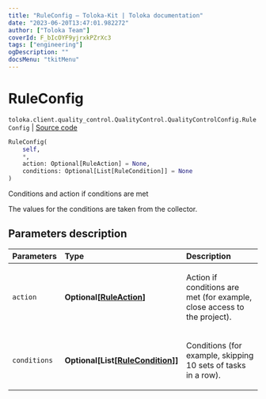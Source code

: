 ```yaml
---
title: "RuleConfig — Toloka-Kit | Toloka documentation"
date: "2023-06-20T13:47:01.982272"
author: ["Toloka Team"]
coverId: F_bIcOYF9yjrxkPZrXc3
tags: ["engineering"]
ogDescription: ""
docsMenu: "tkitMenu"
---
```


# RuleConfig

`toloka.client.quality_control.QualityControl.QualityControlConfig.RuleConfig` | [Source code](https://github.com/Toloka/toloka-kit/blob/v1.2.0/src/client/quality_control.py#L122)

```python
RuleConfig(
    self,
    *,
    action: Optional[RuleAction] = None,
    conditions: Optional[List[RuleCondition]] = None
)
```

Conditions and action if conditions are met

The values for the conditions are taken from the collector.

## Parameters description

| Parameters | Type | Description |
| :----------| :----| :-----------|
`action`|**Optional\[[RuleAction](/docs/toloka-kit/reference/toloka.client.actions.RuleAction)\]**|<p>Action if conditions are met (for example, close access to the project).</p>
`conditions`|**Optional\[List\[[RuleCondition](/docs/toloka-kit/reference/toloka.client.conditions.RuleCondition)\]\]**|<p>Conditions (for example, skipping 10 sets of tasks in a row).</p>